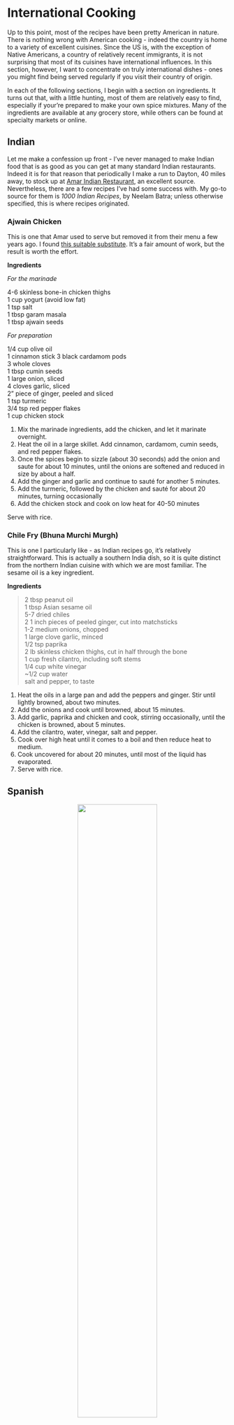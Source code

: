 # International Cooking

Up to this point, most of the recipes have been pretty American in nature.  There is nothing wrong with American cooking - indeed the country is home to a variety of excellent cuisines.  Since the US is, with the exception of Native Americans, a country of relatively recent immigrants, it is not surprising that most of its cuisines have international influences.  In this section, however, I want to concentrate on truly international dishes - ones you might find being served regularly if you visit their country of origin.

In each of the following sections, I begin with a section on ingredients.  It turns out that, with a little hunting, most of them are relatively easy to find, especially if your're prepared to make your own spice mixtures.  Many of the ingredients are available at any grocery store, while others can be found at specialty markets or online.

## Indian

Let me make a confession up front - I've never managed to make Indian food that is as good as you can get at many standard Indian restaurants.  Indeed it is for that reason that periodically I make a run to Dayton, 40 miles away, to stock up at [Amar Indian Restaurant](https://www.amarindiadayton.com/), an excellent source.  Nevertheless, there are a few recipes I've had some success with. My go-to  source for them is *1000 Indian Recipes*, by Neelam Batra; unless otherwise specified, this is where recipes originated.

### Ajwain Chicken

This is one that Amar used to serve but removed it from their menu a few years ago.  I found [this suitable substitute](sharingplate.com/chicken-curry-with-carom-seeds-nanoos-chicken/).  It's a fair amount of work, but the result is worth the effort.

**Ingredients**

*For the marinade*

4-6 skinless bone-in chicken thighs  
1 cup yogurt (avoid low fat)  
1 tsp salt  
1 tbsp garam masala  
1 tbsp ajwain seeds  

*For preparation*

1/4 cup olive oil  
1 cinnamon stick
3 black cardamom pods  
3 whole cloves  
1 tbsp cumin seeds  
1 large onion, sliced  
4 cloves garlic, sliced  
2" piece of ginger, peeled and sliced  
1 tsp turmeric  
3/4 tsp red pepper flakes  
1 cup chicken stock

1.  Mix the marinade ingredients, add the chicken, and let it marinate overnight.
2. Heat the oil in a large skillet.  Add cinnamon, cardamom, cumin seeds, and red pepper flakes.
3.  Once the spices begin to sizzle (about 30 seconds) add the onion and saute for about 10 minutes, until the onions are softened and reduced in size by about a half. 
4.  Add the ginger and garlic and continue to sauté for another 5 minutes.
5.  Add the turmeric, followed by the chicken and sauté for about 20 minutes, turning occasionally
6.  Add the chicken stock and cook on low heat for 40-50 minutes

Serve with rice.

### Chile Fry (Bhuna Murchi Murgh){#chilefry}

This is one I particularly like - as Indian recipes go, it's relatively straightforward.  This is actually a southern India dish, so it is quite distinct from the northern Indian cuisine with which we are most familiar.  The sesame oil is a key ingredient.

**Ingredients**

> 2 tbsp peanut oil  
1 tbsp Asian sesame oil  
5-7 dried chiles  
2 1 inch pieces of peeled ginger, cut into matchsticks  
1-2 medium onions, chopped  
1 large clove garlic, minced  
1/2 tsp paprika  
2  lb skinless chicken thighs, cut in half through the bone  
1 cup fresh cilantro, including soft stems  
1/4 cup white vinegar  
~1/2 cup water  
salt and pepper, to taste  

1.  Heat the oils in a large pan and add the peppers and ginger.  Stir until lightly browned, about two minutes.
2.  Add the onions and cook until browned, about 15 minutes.
3.  Add garlic, paprika and chicken and cook, stirring occasionally, until the chicken is browned, about 5 minutes.
4.  Add the cilantro, water, vinegar, salt and  pepper.  
5.  Cook over high heat until it comes to a boil and then reduce heat to medium.
6.  Cook uncovered for about 20 minutes, until most of the liquid has evaporated.
7.  Serve with rice.  

## Spanish

<center>

![](images/Boqueria.jpeg){width=60%}

La Boqueria in Barcelona, which bills itself as "The greatest food market in the world."

</center>

I first got interested in Spanish cooking when I visited my son in Barcelona (ok, actually in Catalonia) a decade ago.  Barcelona is a great city in many ways, but what I enjoyed most about the food were the ubiquitous tapas restaurants.  My favorite experience was at one in Old Town (I don't remember the name) that we went to for a light supper after having spent a day in nearby Tarragona and eating a late lunch there.  At this place, all of the tapas contained toothpicks, and you selected the ones you wanted to eat. After eating, a server came by, counted your toothpicks, and billed accordingly.

Compared to Indian food, Spanish food is quite mild.  However, that doesn't mean it isn't flavorful, and it incorporates elements found in both African and European cooking.

[La Tienda](http://www.latienda.com) is a great source for both ingredients and recipes.  Most of those that follow are from that source.  All of these can be served as tapas (think summer party) or as a meal.

### Grilled Shrimp in Serrano Ham {#spshrimp}

Spanish ham is nothing like the domestic ham I grew up with - you need to try it to appreciate its unique flavors.  I am fortunate enough to have a local source (Jungle Jim's north of Cincinnati), but you can also purchase it from La Tienda (although their shipping charges are steep).

**Ingredients**

> 1/2 lb. large shrimp  
1 tbsp olive oil  
1 tsp smoked paprika  
salt and ppepper to taste  
4 oz. sliced Jamon Serrano

1.  Prepare your grill for grilling at 450^o^ F.
1.  Peel and devein the shrimp, leaving the tails on.
2.  Mix together the olive oil, paprika, and salt and pepper.
3.  Add the shrimp and toss to coat.
4.  Wrap each shrimp with a 2 inch piece of the jamon and place on a skewer.  If you are using wooden ones, be sure you have soaked them for at least 20 minutes prior to use.
5.  Place on grill and cook for 1-2 minutes per side, until the shrimp are opaque and the ham has crisp edges.
6.  Serve immediately.

Note that his recipe could be prepared with sea scallops (the big ones) as well.  If so:

1.  After wrapping the scallops, use two soaked wooden skewers to hold 3 together.  Brush with olive oil
2.  Grill at 425^o^ F. for 3-4 minutes on each side, until the internal temperature reaches 130^o^ F.  Be careful not to overcook.

### [Pork Kebabs](https://www.tienda.com/recipes/pork-kebabs.html)

This is another grilled recipe, one that can be used either as a tapa or, with rice and vegetables, a complete meal.

**Ingredients**

> 1 lb pork loin, cut into 1 inch cubes  
> 6 tbsp olive oil  
> 2 tsp fresh thyme leaves or 1 tsp dried  
> 1 tbsp smoked paprika  
> 1 tsp ground cumin  
> 1 tsp dried oregano
> 1 tsp [ras el hanut](#ras)  
> 1 clove garlic, minced  
1 tsp red pepper flakes, or to taste  
1 bay leaf, crumbled  
1 tsp black pepper  
0-2 tsp sea salt (to taste)

1.  Mix all of the ingredients except the pork in either a bowl or a large ziploc bag.
2.  Add the pork, mix well, and refrigerate overnight or up to 2 days.
3.  Soak a set of wooden skewers in water for at least 30 minutes.  Prepare your grill for grilling at 450^o^ F.
4.  Thread four pieces of pork onto each skewer.
5.  Grill for 5 minutes or so, basting occasionally with the marinade.
6.  Flip the skewers over and cook for an additional five minutes.
7.  Serve with crusty bread and salsa brava<sup>*</sup> for dipping.

<sup>*</sup> Salsa brava is a staple of Catalonian cooking.  It can be purchased from [La Tienda](https://www.tienda.com/products/salsa-brava-sauce-espinaler-sc-68.html) or [made as follows](https://moonandspoonandyum.com/salsa-bravas/):

> 3 tbsp olive oil  
1 onion, chopped  
5 cloves garlic, minced  
2 tbsp hot smoked paprika  
1 tsp hot paprika  
1/4 tsp cayenne pepper    
1 14.5 oz can fire roasted diced tomatoes  
2-3 roasted piquillo peppers  
2 tbsp vinegar of choice  
salt to taste  

1.  Saute the garlic and onion in the oil for 5-10 minutes.
2.  Add the remaining ingredients (except salt), bring to a boil, and cook for 10 minutes.
3.  Turn off heat and blend with an immersion blender.

Serve immediately or refrigerate up to 10 days.  Freeze for longer term storage.


## Other Mediterranean

### Ras el Hanout {#ras}

This is a very flavorful Moroccan mixture, one that also turns up in Spanish dishes.  This particular recipe is from [allrecipes.com](https://www.allrecipes.com/recipe/150574/ras-el-hanout/), incorporating a few reviewers suggestions.

**Ingredients**

> 1 tsp salt  
1 tsp ground cumin  
1 tsp ground ginger  
1 tsp ground turmeric  
1/4 tsp ground cinnamon  
3/4 tsp ground black pepper  
1/2 tsp ground white pepper  
1/2 tsp ground coriander  
1/2 tsp ground red pepper  
1/2 tsp ground coriander seed  
1/2 tsp ground allspice  
1/2 tsp ground nutmeg  
1/4 tsp ground cloves  
1/2 tsp ground cardamom (optional)

Mix everything together and store in an airtight container.  Doing so in the freezer will extend the lifetime of the mixture.

### Lamb Meat balls

Below are two recipes, one from Turkey and one from Morocco.  The Turkish one is an old standby; the Moroccan one a new one. As you can see, the flavoring and preparation are similar.  Both can be made with other meats (beef or pork), but lamb is what makes these recipes sing.

#### Turkish

This one comes from *Turkish Cookery* by Gülseren Ramazanoglu, a small book that my first wife picked up while touring Turkey 30 years ago. It's a great little book, however it is not available in the US. 

**Ingredients**

> 1 lb ground lamb or veal  
> 1 medium onion, chopped finely  
> 1/4 cup panko bread crumbs  
> 1 clove garlic, chopped finely
> 1/2 tsp cumin
> 1 tsp baking powder  

1.  Preheat your oven to 350^o^ F.<sup>*</sup>
1.  Combine all of the ingredients in a mixing bowl, blending them together with your clean hands.
2.  Shape them into six sausage shaped meatballs and place on a foil covered sheet pan that has had a light coat of spray oil applied
3.  Bake for 12-14 minutes

This goes well with rice.

<sup>*</sup>The original recipe calls for the meat ball to be fried.  That is certainly an option, but it is rather messy and tedious.

#### Moroccan

This comes from the [Limerick Lane Winery site](https://www.limericklanewines.com/moroccan-spiced-lamb-meatballs-paired-with-estate-cuvee/).  Such sites can be an interesting source of recipes - of course they are trying to sell their wines, but many of the better ones provide recipes with suggested wine pairings as well.  I have made a couple of changes, adding panko bread crumbs and deleting the salt (1 tsp) called for in the original recipe.


**Ingredients**

*For the meatballs*

> 1 lb ground lamb  
> 1/4 cup unseasoned panko bread crumbs  
> 1/2 cup onion, chopped finely  
> 1/2 cup chopped parsley leaves (I usually don't bother with parsley - to me it adds color but not flavor)  
> 1/2 cup chopped cilantro leaves  
> 1 tsp ground cumin  
> 1 tsp ground coriander  
> 1 tsp paprika  
> 1/2 tsp ground cinnamon  

*For topping (optional)*

> 1/2 cup chopped mint leaves  
> 1.2 cup Greek yogurt

1.  Preheat oven (or toaster oven) to 350^o^ F.
2.  Combine all of the meatball ingredients in a bowl.
3.  Form the meat mix into balls.  The recipe recommends making 15-18 one ounce balls, but there is nothing wrong with making fewer, larger ones.
4.  Cover a sheet pan with foil and spray it with oil
5.  Place into oven and bake for 12-14 minutes.
6.  If you are making the topping, mix the ingredients for it together.
7.  Serve however you want - I usually do so with rice.

